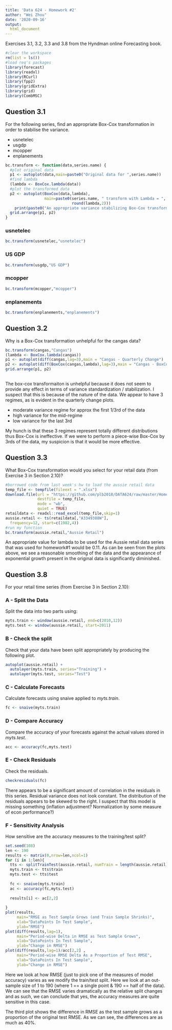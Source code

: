 ```yaml
---
title: 'Data 624 - Homework #2'
author: "Wei Zhou"
date: '2020-09-16'
output:
  html_document
---
```



Exercises 3.1, 3.2, 3.3 and 3.8 from the Hyndman online Forecasting book.
 
```r
#clear the workspace
rm(list = ls())
#load req's packages
library(forecast)
library(readxl)
library(RCurl)
library(fpp2)
library(gridExtra)
library(grid)
library(CombMSC)
```

## Question 3.1

For the following series, find an appropriate Box-Cox transformation in order to stabilise the variance.

* usnetelec
* usgdp
* mcopper
* enplanements

```r
bc.transform <- function(data,series.name) {
  #plot original data
  p1 <- autoplot(data,main=paste0("Original data for ",series.name))
  #find lambda
  (lambda <- BoxCox.lambda(data))
  #plot the transformed data
  p2 <- autoplot(BoxCox(data,lambda),
                 main=paste0(series.name, " transform with Lambda = ",
                             round(lambda,2)))
    print(paste0("An appropriate variance stabilizing Box-Cox transformation for ", series.name, " is ", round(lambda,2) ))
  grid.arrange(p1, p2)
}
```

### usnetelec
```r
bc.transform(usnetelec,"usnetelec")
```

### US GDP
```r
bc.transform(usgdp,"US GDP")
```

### mcopper
```r
bc.transform(mcopper,"mcopper")
```

### enplanements
```r
bc.transform(enplanements,"enplanements")
```


## Question 3.2

Why is a Box-Cox transformation unhelpful for the cangas data?

```r
bc.transform(cangas,"Cangas")
(lambda <- BoxCox.lambda(cangas))
p1 <- autoplot(diff(cangas,lag=3),main = "Cangas - Quarterly Change")
p2 <- autoplot(diff(BoxCox(cangas,lambda),lag=3),main = "Cangas - BoxCox Trabsformed Quarterly Change")
grid.arrange(p1, p2)
  
```
The box-cox transformaiton is unhelpful because it does not seem to provide any effect in terms of variance standardization / stabilization.  I suspect that this is because of the nature of the data.  We appear to have 3 regimes, as is evident in the quarterly change plots.

* moderate variance regime for approx the first 1/3rd of the data
* high variance for the mid-regime
* low variance for the last 3rd

My hunch is that these 3 regimes represent totally different distributions thus Box-Cox is ineffective.  If we were to perform a piece-wise Box-Cox by 3rds of the data, my suspicion is that it would be more effective.

## Question 3.3

What Box-Cox transformation would you select for your retail data (from Exercise 3 in Section 2.10)?

```r
#borrowed code from last week's hw to load the aussie retail data
temp_file <- tempfile(fileext = ".xlsx")
download.file(url = "https://github.com/plb2018/DATA624/raw/master/Homework1/retail.xlsx", 
              destfile = temp_file, 
              mode = "wb", 
              quiet = TRUE)
retaildata <- readxl::read_excel(temp_file,skip=1)
aussie.retail <- ts(retaildata[,"A3349388W"],
  frequency=12, start=c(1982,4))
#run my function
bc.transform(aussie.retail,"Aussie Retail")
```
An appropriate value for lambda to be used for the Aussie retail data series that was used for homework#1 would be 0.11.  As can be seen from the plots above, we see a reasonable smoothing of the data and the appearance of exponential growth present in the original data is significantly diminished.

## Question 3.8

For your retail time series (from Exercise 3 in Section 2.10):

### A - Split the Data
Split the data into two parts using:

```r
myts.train <- window(aussie.retail, end=c(2010,12))
myts.test <- window(aussie.retail, start=2011)
```
### B - Check the split
Check that your data have been split appropriately by producing the following plot.
```r
autoplot(aussie.retail) +
  autolayer(myts.train, series="Training") +
  autolayer(myts.test, series="Test")
```

### C - Calculate Forecasts 
Calculate forecasts using snaive applied to *myts.train*.
```r
fc <- snaive(myts.train)
```
### D - Compare Accuracy
Compare the accuracy of your forecasts against the actual values stored in *myts.test*.
```r
acc <- accuracy(fc,myts.test)
```
### E - Check Residuals
Check the residuals.
```r
checkresiduals(fc)
```
There appears to be a significant amount of correlation in the residuals in this series.  Residual variance does not look constant.  The distribution of the residuals appears to be skewed to the right.  I suspect that this model is missing something (inflation adjustment?  Normalization by some measure of econ performance?)

### F - Sensitivity Analysis
How sensitive are the accuracy measures to the training/test split?

```r
set.seed(108)
len <- 190
results <- matrix(0,nrow=len,ncol=1)
for (i in 1:len){
  tts <- splitTrainTest(aussie.retail, numTrain = length(aussie.retail) - i)  
  myts.train <- tts$train
  myts.test <- tts$test
  
  fc <- snaive(myts.train)
  ac <- accuracy(fc,myts.test)
  
  results[i] <- ac[2,2]
  
}
plot(results,
     main="RMSE as Test Sample Grows (and Train Sample Shrinks)",
     xlab="DataPoints In Test Sample",
     ylab="RMSE")
plot(diff(results,lag=1),
     main="Period-wise Delta in RMSE as Test Sample Grows",
     xlab="DataPoints In Test Sample",
     ylab="Change in RMSE")
plot(diff(results,lag=1)/acc[2,2] ,
     main="Period-wise RMSE Delta As a Proportion of Test RMSE",
     xlab="DataPoints In Test Sample",
     ylab="Change in RMSE")
```

Here we look at how RMSE (just to pick one of the measures of model accuracy) varies as we modify the train/test split.  Here we look at an out-sample size of 1 to 190 (where 1 == a single point &  190 == half of the data).  We can see that the RMSE varies dramatically as the relative split changes and as such, we can conclude that yes, the accuracy measures are quite sensitive in this case.

The third plot shows the difference in RMSE as the test sample grows as a proportion of the original test RMSE.  As we can see, the differences are as much as 40%.
